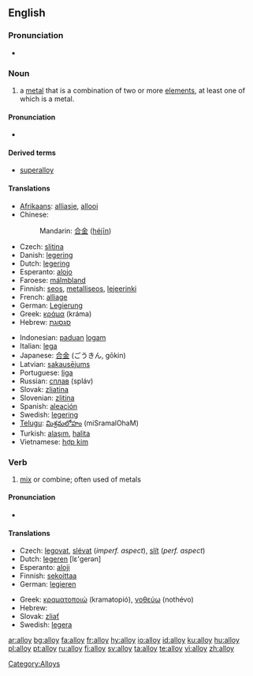 ==English==
{{wikipedia}}

===Pronunciation===
*{{audio|en-us-alloy.ogg|Audio (US)}}

===Noun===
{{en-noun}}

# a [[metal]] that is a combination of two or more [[element]]s, at least one of which is a metal.

====Pronunciation====
*{{IPA|/'ælɒj/}}

====Derived terms====
*[[superalloy]]

====Translations====
{{trans-top|metal combined of more elements}}
*[[Afrikaans]]: [[alliasie]], [[allooi]]
*Chinese:
*:Mandarin: [[合金]] ([[héjīn]])
*Czech: [[slitina]] {{f}}
*Danish: [[legering]] {{g|Danish}}
*Dutch: [[legering]] {{f}}
*Esperanto: [[alojo]]
*Faroese: [[málmbland]]
*Finnish: [[seos]], [[metalliseos]], [[lejeerinki]]
*French: [[alliage]] {{m}}
*German: [[Legierung]] {{f}}
*Greek: [[κράμα]] (kráma) {{n}}
*Hebrew: [[סגסוגת]] {{f}}
{{trans-mid}}
*Indonesian: [[padu|paduan]] [[logam]]
*Italian: [[lega]] {{f}}
*Japanese: [[合金]] (ごうきん, gōkin)
*Latvian: [[sakausējums]] {{m}}
*Portuguese: [[liga]] {{f}}
*Russian: [[сплав]] (spláv) {{m}}
*Slovak: [[zliatina]] {{f}}
*Slovenian: [[zlitina]] {{f}}
*Spanish: [[aleación]] {{f}}
*Swedish: [[legering]] {{c}}
*[[Telugu]]: [[మిశ్రమలోహం]] (miSramalOhaM)
*Turkish: [[alaşım]], [[halita]]
*Vietnamese: [[hợp kim]]
{{trans-bottom}}

===Verb===
{{en-verb}}

# [[mix]] or combine; often used of metals

====Pronunciation====
*{{IPA|/æl'ɒj/}}

====Translations====
{{top}}
*Czech: [[legovat]], [[slévat]] (''imperf. aspect''), [[slít]] (''perf. aspect'')
*Dutch: [[legeren]] [lε'gerən]
*Esperanto: [[aloji]]
*Finnish: [[sekoittaa]]
*German: [[legieren]]
{{mid}}
*Greek: [[κραματοποιώ]] (kramatopió), [[νοθεύω]] (nothévo)
*Hebrew: {{he-translation|נתך|nétekh}} {{m}}
*Slovak: [[zliať]]
*Swedish: [[legera]]
{{bottom}}

[[Category:Alloys]]

[[ar:alloy]]
[[bg:alloy]]
[[fa:alloy]]
[[fr:alloy]]
[[hy:alloy]]
[[io:alloy]]
[[id:alloy]]
[[ku:alloy]]
[[hu:alloy]]
[[pl:alloy]]
[[pt:alloy]]
[[ru:alloy]]
[[fi:alloy]]
[[sv:alloy]]
[[ta:alloy]]
[[te:alloy]]
[[vi:alloy]]
[[zh:alloy]]